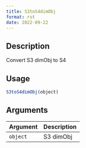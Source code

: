 ```yaml
--- 
title: S3toS4dimObj 
format: rst 
date: 2022-09-22 
--- 
```


## Description

Convert S3 dimObj to S4


## Usage

```r
S3toS4dimObj(object)
```


## Arguments

Argument      |Description
------------- |----------------
`object`     |     S3 dimObj


